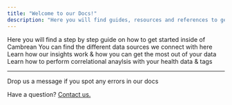 ```yaml
---
title: "Welcome to our Docs!"
description: "Here you will find guides, resources and references to get the most out of Cambrean."
---
```

<CardGroup>
  <Card title="Getting Started" icon="wand-magic-sparkles" href="Getting Started">
    Here you will find a step by step guide on how to get started inside of Cambrean
  </Card>
  <Card title="Integrations" icon="plug" href="integration-reference/Integrations">
    You can find the different data sources we connect with here
  </Card>
  <Card title="Insights" icon="brain" href="insights/index">
    Learn how our insights work & how you can get the most out of your data
  </Card>
  <Card title="Lab Mode" icon="vial" href="labmode/index">
    Learn how to perform correlational anaylsis with your health data & tags
  </Card>
</CardGroup>

---

<Tip>
Drop us a message if you spot any errors in our docs
</Tip>


Have a question? <a href="mailto:hello@cambrean.com.com">Contact us.</a>


